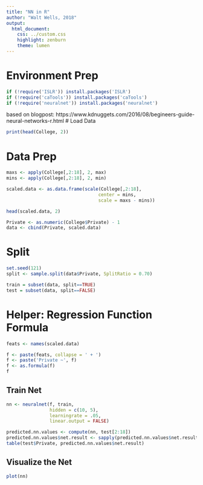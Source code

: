 ```yaml
---
title: "NN in R"
author: "Walt Wells, 2018"
output:
  html_document:
    css: ../custom.css
    highlight: zenburn
    theme: lumen
---
```


# Environment Prep

```r
if (!require('ISLR')) install.packages('ISLR')
if (!require('caTools')) install.packages('caTools')
if (!require('neuralnet')) install.packages('neuralnet')
```

based on blogpost: 
https://www.kdnuggets.com/2016/08/begineers-guide-neural-networks-r.html
# Load Data

```r
print(head(College, 2))
```

# Data Prep

```r
maxs <- apply(College[,2:18], 2, max)
mins <- apply(College[,2:18], 2, min)

scaled.data <- as.data.frame(scale(College[,2:18], 
                                  center = mins, 
                                  scale = maxs - mins))

head(scaled.data, 2)
```

```r
Private <- as.numeric(College$Private) - 1
data <- cbind(Private, scaled.data)
```

# Split 

```r
set.seed(121)
split <- sample.split(data$Private, SplitRatio = 0.70)

train = subset(data, split==TRUE)
test = subset(data, split==FALSE)
```

# Helper:   Regression Function Formula

```r
feats <- names(scaled.data)

f <- paste(feats, collapse = ' + ')
f <- paste('Private ~', f)
f <- as.formula(f)
f
```

## Train Net

```r
nn <- neuralnet(f, train, 
                hidden = c(10, 5),
                learningrate = .05,
                linear.output = FALSE)
```

```r
predicted.nn.values <- compute(nn, test[2:18])
predicted.nn.values$net.result <- sapply(predicted.nn.values$net.result,round,digits=0) # round our predictions
table(test$Private, predicted.nn.values$net.result)
```

## Visualize the Net

```r
plot(nn)
```